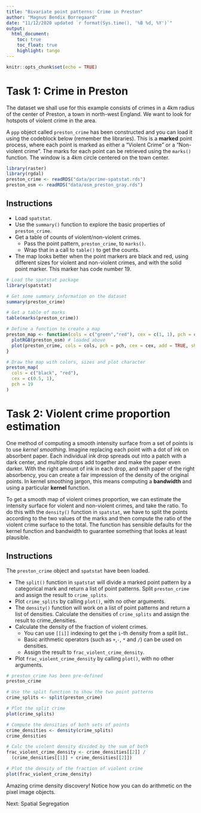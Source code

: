 ```yaml
---
title: "Bivariate point patterns: Crime in Preston"
author: "Magnus Bendix Borregaard"
date: "11/12/2020 updated `r format(Sys.time(), '%B %d, %Y')`"
output: 
  html_document:
    toc: true
    toc_float: true
    highlight: tango
---
```


```r
knitr::opts_chunk$set(echo = TRUE)
```

# Task 1: Crime in Preston
The dataset we shall use for this example consists of crimes in a 4km radius of the center of Preston, a town in north-west England. We want to look for hotspots of violent crime in the area.

A `ppp` object called `preston_crime` has been constructed and you can load it using the codeblock below (remember the libraries). This is a **marked** point process, where each point is marked as either a "Violent Crime" or a "Non-violent crime". The marks for each point can be retrieved using the `marks()` function. The window is a 4km circle centered on the town center.

```r
library(raster)
library(rgdal)
preston_crime <- readRDS("data/pcrime-spatstat.rds")
preston_osm <- readRDS("data/osm_preston_gray.rds")
```


## Instructions 

* Load `spatstat`.
* Use the `summary()` function to explore the basic properties of `preston_crime`.
* Get a table of counts of violent/non-violent crimes.
  - Pass the point pattern, `preston_crime`, to `marks()`.
  - Wrap that in a call to `table()` to get the counts.
* The map looks better when the point markers are black and red, using different sizes for violent and non-violent crimes, and with the solid point marker. This marker has code number 19.

```r
# Load the spatstat package
library(spatstat)

# Get some summary information on the dataset
summary(preston_crime)

# Get a table of marks
table(marks(preston_crime))

# Define a function to create a map
preston_map <- function(cols = c("green","red"), cex = c(1, 1), pch = c(1, 1)) {
  plotRGB(preston_osm) # loaded above
  plot(preston_crime, cols = cols, pch = pch, cex = cex, add = TRUE, show.window = TRUE)
}

# Draw the map with colors, sizes and plot character
preston_map(
  cols = c("black", "red"), 
  cex = c(0.5, 1), 
  pch = 19
)

```


# Task 2: Violent crime proportion estimation

One method of computing a smooth intensity surface from a set of points is to use *kernel smoothing*. Imagine replacing each point with a dot of ink on absorbent paper. Each individual ink drop spreads out into a patch with a dark center, and multiple drops add together and make the paper even darker. With the right amount of ink in each drop, and with paper of the right absorbency, you can create a fair impression of the density of the original points. In kernel smoothing jargon, this means computing a **bandwidth** and using a particular **kernel** function.

To get a smooth map of violent crimes proportion, we can estimate the intensity surface for violent and non-violent crimes, and take the ratio. To do this with the `density()` function in `spatstat`, we have to split the points according to the two values of the marks and then compute the ratio of the violent crime surface to the total. The function has sensible defaults for the kernel function and bandwidth to guarantee something that looks at least plausible.

## Instructions

The `preston_crime` object and `spatstat` have been loaded.

* The `split()` function in `spatstat` will divide a marked point pattern by a categorical mark and return a list of point patterns. Split `preston_crime` and assign the result to `crime_splits`.
* Plot `crime_splits` by calling `plot()`, with no other arguments.
* The `density()` function will work on a list of point patterns and return a list of densities. Calculate the densities of `crime_splits` and assign the result to crime_densities.
* Calculate the density of the fraction of violent crimes.
  - You can use `[[i]]` indexing to get the `i`-th density from a split list..
  - Basic arithmetic operators (such as `+`,` -`, `*` and `/`) can be used on densities.
  - Assign the result to `frac_violent_crime_density`.
* Plot `frac_violent_crime_density` by calling `plot()`, with no other arguments.
 
```r
# preston_crime has been pre-defined
preston_crime

# Use the split function to show the two point patterns
crime_splits <- split(preston_crime)

# Plot the split crime
plot(crime_splits)

# Compute the densities of both sets of points
crime_densities <- density(crime_splits)
crime_densities

# Calc the violent density divided by the sum of both
frac_violent_crime_density <- crime_densities[[2]] / 
  (crime_densities[[1]] + crime_densities[[2]])

# Plot the density of the fraction of violent crime
plot(frac_violent_crime_density)
```
 

Amazing crime density discovery! Notice how you can do arithmetic on the pixel image objects.

Next: Spatial Segregation